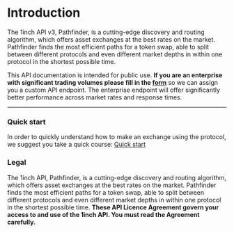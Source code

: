 
# Introduction


The 1inch API v3, Pathfinder, is a cutting-edge discovery and routing algorithm, which offers asset exchanges at the best rates on the market. Pathfinder finds the most efficient paths for a token swap, able to split between different protocols and even different market depths in within one protocol in the shortest possible time.

This API documentation is intended for public use. **If you are an enterprise with significant trading volumes please fill in the [form](https://1inch.typeform.com/to/o5xoK8NF)** so we can assign you a custom API endpoint. The enterprise endpoint will offer significantly better performance across market rates and response times.

---

### Quick start

In order to quickly understand how to make an exchange using the protocol, we suggest you take a quick course:
[Quick start](./guide/quick-start.mdx)

### Legal

The 1inch API, Pathfinder, is a cutting-edge discovery and routing algorithm, which offers asset exchanges at the best rates on the market. Pathfinder finds the most efficient paths for a token swap, able to split between different protocols and even different market depths in within one protocol in the shortest possible time.
**These API Licence Agreement govern your access to and use of the 1inch API. You must read the Agreement carefully.**
